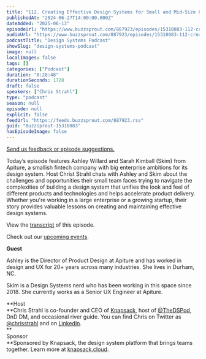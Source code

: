 ```yaml
---
title: "112. Creating Effective Design Systems for Small and Mid-Size Companies: Apiture’s Journey"
publishedAt: "2024-06-27T14:00:00.000Z"
dateAdded: "2025-06-13"
episodeUrl: "https://www.buzzsprout.com/887923/episodes/15318083-112-creating-effective-design-systems-for-small-and-mid-size-companies-apiture-s-journey.mp3"
audioUrl: "https://www.buzzsprout.com/887923/episodes/15318083-112-creating-effective-design-systems-for-small-and-mid-size-companies-apiture-s-journey.mp3"
podcastTitle: "Design Systems Podcast"
showSlug: "design-systems-podcast"
image: null
localImages: false
tags: []
categories: ["Podcast"]
duration: "0:28:48"
durationSeconds: 1728
draft: false
speakers: ["Chris Strahl"]
type: "podcast"
season: null
episode: null
explicit: false
feedUrl: "https://feeds.buzzsprout.com/887923.rss"
guid: "Buzzsprout-15318083"
hasEpisodeImage: false
---
```

[Send us feedback or episode suggestions.](https://www.buzzsprout.com/twilio/text_messages/887923/open_sms)

Today’s episode features Ashley Willard and Sarah Kimball (Skim) from Apiture, a smallish fintech company with big enterprise ambitions for its design system. Host Christ Strahl chats with Ashley and Skim about the challenges and opportunities their small team faces trying to navigate the complexities of building a design system that unifies the look and feel of different products and technologies and helps accelerate product delivery. Whether you're working in a large enterprise or a growing startup, their story provides valuable lessons on creating and maintaining effective design systems.

View the [transcript](https://docs.google.com/document/d/1v11g-CDhXjbBmHv04PpqJJnGM_dSLVNzEBNEXNa_GLw/edit?usp=sharing) of this episode.

Check out our [upcoming events](https://www.knapsack.cloud/events).  

**Guest**

Ashley is the Director of Product Design at Apiture and has worked in design and UX for 20+ years across many industries. She lives in Durham, NC.

Skim is a Design Systems nerd who has been working in this space since 2018. She currently works as a Senior UX Engineer at Apiture.

**Host  
**Chris Strahl is co-founder and CEO of [Knapsack](https://www.knapsack.cloud/), host of [@TheDSPod](https://twitter.com/thedspod), DnD DM, and occasional river guide. You can find Chris on Twitter as [@chrisstrahl](https://twitter.com/chrisstrahl) and on [LinkedIn](https://www.linkedin.com/in/chrisstrahl/).  
**  
Sponsor  
**Sponsored by Knapsack, the design system platform that brings teams together. Learn more at [knapsack.cloud](https://www.knapsack.cloud/?utm_source=podcast).
